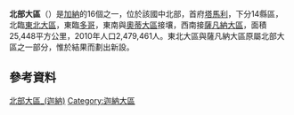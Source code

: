 {{NoteTA
|G1=Country
}}
{{Infobox settlement
| name = 北部大區
| native_name = Northern Region
| type = {{le|大區 (迦納)|Regions of Ghana|大區}}
| image_skyline = Stadium_tamale2.jpg
| image_caption = {{le|塔馬利體育場|Tamale Stadium}}
| image_map = Northern_in_Ghana_2018.svg
| mapsize = 
| map_caption = 北部大區位於迦納的位置
| image_map1 = 
| map_caption1 = 
| subdivision_type1 = 國家
| subdivision_name1 = [[加纳|加纳]]
| seat_type = 首府
| seat = [[塔马利|塔马利]]
| parts_type = 縣區
| parts_style = para
| p1 = 14縣區
| leader_title = 大區首長
| leader_name = Salifu Saeed<ref>{{cite web|url=http://ghana.gov.gh/index.php/governance/regional-ministers|title=Regional Ministers - Government of Ghana|website=ghana.gov.gh|access-date=23 March 2018|archive-url=https://web.archive.org/web/20170704052607/http://ghana.gov.gh/index.php/governance/regional-ministers|archive-date=4 July 2017|url-status=dead}}</ref>
| leader_title1 = 
| leader_name1 =
| area_footnotes = <ref name="Ghanadistricts.com - Northern Region">{{cite web |url=http://ghanadistricts.com/region/?r=6 |title=Northern Region |access-date=2009-11-20 |publisher=GhanaDistricts.com |archive-url=https://web.archive.org/web/20100211160742/http://www.ghanadistricts.com/region/?r=6 |archive-date=2010-02-11 |url-status=dead }}</ref>
| area_total_km2 = 25,448
| area_rank = 
| population_total = 2,479,461
| population_as_of = 2010
| population_footnotes = <ref name="Northern Region Population">{{cite web|url=http://www.statsghana.gov.gh/docfiles/2010phc/Census2010_Summary_report_of_final_results.pdf|title=Northern Region – Population|access-date=2013-01-20|publisher=statsghana.gov.gh|archive-url=https://web.archive.org/web/20130925192147/http://www.statsghana.gov.gh/docfiles/2010phc/Census2010_Summary_report_of_final_results.pdf|archive-date=2013-09-25|url-status=dead}}</ref>
| population_density_km2 = auto
| population_rank = 
| demographics_type1 = [[购买力平价|购买力平价]]
| demographics1_footnotes = 
| demographics1_title1 = 年
| demographics_type2 = [[国内生产总值|国内生产总值]]
| demographics2_title1 = 年
| demographics2_info1 = 2018
| area_code = [[迦納電話號碼|037]]
| iso_code = [[ISO_3166-2:GH|GH-NP]]
| demographics1_info1 = 2013
| demographics1_title2 = 人均
| demographics1_info2 = $5,150
| demographics2_title2 = 人均
| demographics2_info2 = $2,500
| blank_name_sec2 = [[人类发展指数|人类发展指数]] {{nobold|(2017)}}
| blank_info_sec2 = 0.494<ref name="GlobalDataLab">{{Cite web|url=https://hdi.globaldatalab.org/areadata/shdi/|title=Sub-national HDI - Area Database - Global Data Lab|website=hdi.globaldatalab.org|language=en|access-date=2018-09-13|archive-date=2018-09-23|archive-url=https://web.archive.org/web/20180923120638/https://hdi.globaldatalab.org/areadata/shdi/}}</ref><br/>{{color|#900|低}} · [[加纳各地区人类发展指数列表|列表]]
| timezone = [[格林尼治標準時間|GMT]]
}}

'''北部大區'''（{{lang-en|Northern Region}}）是[[加納|加納]]的16個{{le|大區 (迦納)|Regions of Ghana|大區}}之一，位於該國中北部，首府[[塔馬利|塔馬利]]，下分14縣區，北臨[[東北大區_(加納)|東北大區]]，東臨[[多哥|多哥]]，東南與[[奧蒂大區|奧蒂大區]]接壤，西南接[[薩凡納大區|薩凡納大區]]，面積25,448平方公里，2010年人口2,479,461人{{R|Northern Region Population}}。東北大區與薩凡納大區原屬北部大區之一部分，惟於{{le|2018年迦納新大區公民投票|2018 Ghanaian new regions referendum}}結果而劃出新設。

==參考資料==
{{Reflist}}

{{迦納大區}}
{{Authority control}}

{{DEFAULTSORT:Northern Region}}
[[Category:北部大區_(迦納)|]]
[[Category:迦納大區|Category:迦納大區]]

{{Ghana-geo-stub}}